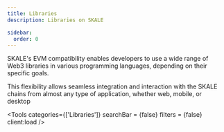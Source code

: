```yaml
---
title: Libraries
description: Libraries on SKALE

sidebar:
  order: 0
---
```



SKALE's EVM compatibility enables developers to use a wide range of Web3 libraries in various programming languages, depending on their specific goals. 

This flexibility allows seamless integration and interaction with the SKALE chains from almost any type of application, whether web, mobile, or desktop

<Tools 
	categories={['Libraries']} 
	searchBar = {false}
	filters = {false}
	client:load 
/>
